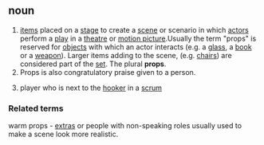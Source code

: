 ==noun==
# [[item]]s placed on a [[stage]] to create a [[scene]] or scenario in which [[actor]]s perform a [[play]] in a [[theatre]] or [[motion picture]].Usually the term "props" is reserved for [[object]]s with which an actor interacts (e.g. a [[glass]], a [[book]] or a [[weapon]]). Larger items adding to the scene, (e.g. [[chair]]s) are considered part of the [[set]]. The plural '''props'''.
# Props is also congratulatory praise given to a person.
# {{rugby}} player who is next to the [[hooker]] in a [[scrum]]

===Related terms===
warm props - [[extra]]s or people with non-speaking roles usually used to make a scene look more realistic.
